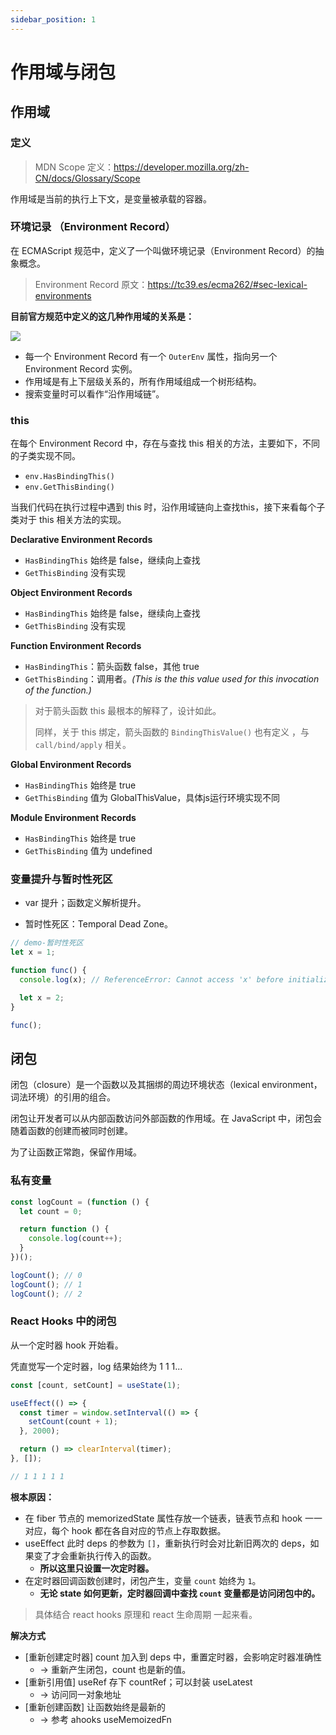 ```yaml
---
sidebar_position: 1
---
```


# 作用域与闭包

## 作用域

### 定义

> MDN Scope 定义：https://developer.mozilla.org/zh-CN/docs/Glossary/Scope

作用域是当前的执行上下文，是变量被承载的容器。

### 环境记录 （Environment Record）

在 ECMAScript 规范中，定义了一个叫做环境记录（Environment Record）的抽象概念。

> Environment Record 原文：https://tc39.es/ecma262/#sec-lexical-environments

**目前官方规范中定义的这几种作用域的关系是：**

<img src="/img/js-environment-record.png" width={800} />

- 每一个 Environment Record 有一个 `OuterEnv` 属性，指向另一个 Environment Record 实例。
- 作用域是有上下层级关系的，所有作用域组成一个树形结构。
- 搜索变量时可以看作“沿作用域链”。

### this

在每个 Environment Record 中，存在与查找 this 相关的方法，主要如下，不同的子类实现不同。

- `env.HasBindingThis()`
- `env.GetThisBinding()`

当我们代码在执行过程中遇到 this 时，沿作用域链向上查找this，接下来看每个子类对于 this 相关方法的实现。

**Declarative Environment Records**

- `HasBindingThis` 始终是 false，继续向上查找
- `GetThisBinding` 没有实现

**Object Environment Records**

- `HasBindingThis` 始终是 false，继续向上查找
- `GetThisBinding` 没有实现

**Function Environment Records**

- `HasBindingThis`：箭头函数 false，其他 true
- `GetThisBinding`：调用者。*(This is the this value used for this invocation of the function.)*

> 对于箭头函数 this 最根本的解释了，设计如此。
>
> 同样，关于 this 绑定，箭头函数的 `BindingThisValue()` 也有定义 ，与 `call/bind/apply` 相关。

**Global Environment Records**

- `HasBindingThis` 始终是 true
- `GetThisBinding` 值为 GlobalThisValue，具体js运行环境实现不同

**Module Environment Records**

- `HasBindingThis` 始终是 true
- `GetThisBinding` 值为 undefined

### 变量提升与暂时性死区

- var 提升；函数定义解析提升。

- 暂时性死区：Temporal Dead Zone。

```javascript
// demo-暂时性死区
let x = 1;

function func() {
  console.log(x); // ReferenceError: Cannot access 'x' before initialization

  let x = 2;
}

func();
```


## 闭包

闭包（closure）是一个函数以及其捆绑的周边环境状态（lexical environment，词法环境）的引用的组合。

闭包让开发者可以从内部函数访问外部函数的作用域。在 JavaScript 中，闭包会随着函数的创建而被同时创建。

为了让函数正常跑，保留作用域。

### 私有变量

```javascript
const logCount = (function () {
  let count = 0;

  return function () {
    console.log(count++);
  }
})();

logCount(); // 0
logCount(); // 1
logCount(); // 2
```

### React Hooks 中的闭包

从一个定时器 hook 开始看。

凭直觉写一个定时器，log 结果始终为 1 1 1...

```javascript
const [count, setCount] = useState(1);

useEffect(() => {
  const timer = window.setInterval(() => {
    setCount(count + 1);
  }, 2000);

  return () => clearInterval(timer);
}, []);

// 1 1 1 1 1
```

**根本原因：**

- 在 fiber 节点的 memorizedState 属性存放一个链表，链表节点和 hook 一一对应，每个 hook 都在各自对应的节点上存取数据。
- useEffect 此时 deps 的参数为 `[]`，重新执行时会对比新旧两次的 deps，如果变了才会重新执行传入的函数。
  + **所以这里只设置一次定时器。**
- 在定时器回调函数创建时，闭包产生，变量 `count` 始终为 `1`。
  + **无论 state 如何更新，定时器回调中查找 `count` 变量都是访问闭包中的。**

> 具体结合 react hooks 原理和 react 生命周期 一起来看。

**解决方式**

- [重新创建定时器] count 加入到 deps 中，重置定时器，会影响定时器准确性
  + -> 重新产生闭包，count 也是新的值。
- [重新引用值] useRef 存下 countRef；可以封装 useLatest
  + -> 访问同一对象地址
- [重新创建函数] 让函数始终是最新的
  + -> 参考 ahooks useMemoizedFn
